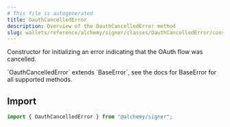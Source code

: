 ```yaml
---
# This file is autogenerated
title: OauthCancelledError
description: Overview of the OauthCancelledError method
slug: wallets/reference/alchemy/signer/classes/OauthCancelledError/constructor
---
```


Constructor for initializing an error indicating that the OAuth flow was
cancelled.

<Note>
  `OauthCancelledError` extends `BaseError`, see the docs for BaseError for all
  supported methods.
</Note>

## Import

```ts
import { OauthCancelledError } from "@alchemy/signer";
```
